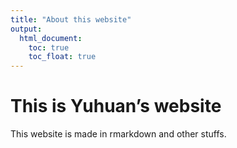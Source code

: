 ```yaml
---
title: "About this website"
output: 
  html_document:
    toc: true
    toc_float: true
---
```


# This is Yuhuan's website

This website is made in rmarkdown and other stuffs.
